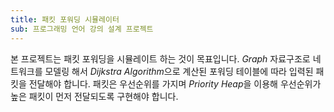 ```yaml
---
title: 패킷 포워딩 시뮬레이터
sub: 프로그래밍 언어 강의 설계 프로젝트
---
```


본 프로젝트는 패킷 포워딩을 시뮬레이트 하는 것이 목표입니다.
*Graph* 자료구조로 네트워크를 모델링 해서 *Dijkstra Algorithm*으로 계산된 포워딩 테이블에 따라 입력된 패킷을 전달해야 합니다.
패킷은 우선순위를 가지며 *Priority Heap*을 이용해 우선순위가 높은 패킷이 먼저 전달되도록 구현해야 합니다.
